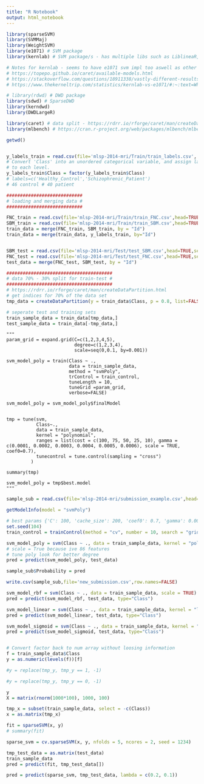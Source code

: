 ```yaml
---
title: "R Notebook"
output: html_notebook
---
```




```r
library(sparseSVM)
library(SVMMaj)
library(WeightSVM)
library(e1071) # SVM package 
library(kernlab) # SVM package/s - has multiple libs such as LiblineaR, kernlab, e1071, obliqueRF

# Notes for kernlab - seems to have e1071 svm impl too aswell as other libraries
# https://topepo.github.io/caret/available-models.html 
# https://stackoverflow.com/questions/18911338/vastly-different-results-for-svm-model-using-e1071-and-caret
# https://www.thekerneltrip.com/statistics/kernlab-vs-e1071/#:~:text=While%20kernlab%20implements%20kernel%2Dbased,bagged%20clustering%2C%20naive%20Bayes%20classifier. 

# library(rdwd) # DWD package
library(sdwd) # SparseDWD
library(kerndwd)
library(DWDLargeR)

library(caret) # data split - https://rdrr.io/rforge/caret/man/createDataPartition.html
library(mlbench) # https://cran.r-project.org/web/packages/mlbench/mlbench.pdf

getwd()


y_labels_train = read.csv(file='mlsp-2014-mri/Train/train_labels.csv', head=TRUE, sep=",") # this is your y var
# Convert 'Class' into an unordered categorical variable, and assign labels
# to each level.
y_labels_train$Class = factor(y_labels_train$Class) 
# labels=c('Healthy_Control','Schizophrenic_Patient')
# 46 control # 40 patient 

############################
# loading and merging data #
############################

FNC_train = read.csv(file='mlsp-2014-mri/Train/train_FNC.csv',head=TRUE,sep=",")
SBM_train = read.csv(file='mlsp-2014-mri/Train/train_SBM.csv',head=TRUE,sep=",")
train_data = merge(FNC_train, SBM_train, by = "Id")
train_data = merge(train_data, y_labels_train, by="Id")


SBM_test = read.csv(file='mlsp-2014-mri/Test/test_SBM.csv',head=TRUE,sep=",")
FNC_test = read.csv(file='mlsp-2014-mri/Test/test_FNC.csv',head=TRUE,sep=",")
test_data = merge(FNC_test, SBM_test, by = "Id")

#######################################
# data 70% - 30% split for train-test #
#######################################
# https://rdrr.io/rforge/caret/man/createDataPartition.html
# get indices for 70% of the data set
tmp_data = createDataPartition(y = train_data$Class, p = 0.8, list=FALSE)

# seperate test and training sets
train_sample_data = train_data[tmp_data,]
test_sample_data = train_data[-tmp_data,]


```


```temp

"""
param_grid = expand.grid(C=c(1,2,3,4,5),
                         degree=c(1,2,3,4),
                         scale=seq(0,0.1, by=0.001))

svm_model_poly = train(Class ~ ., 
                       data = train_sample_data, 
                       method = "svmPoly",
                       trControl = train_control,
                       tuneLength = 10,
                       tuneGrid =param_grid,
                       verbose=FALSE)

svm_model_poly = svm_model_poly$finalModel


tmp = tune(svm, 
           Class~., 
           data = train_sample_data,
           kernel = "polynomial",
           ranges = list(cost = c(100, 75, 50, 25, 10), gamma = c(0.0001, 0.0002, 0.0003, 0.0004, 0.0005, 0.0006), scale = TRUE, coef0=0.7),
           tunecontrol = tune.control(sampling = "cross")
         )

summary(tmp)

svm_model_poly = tmp$best.model
"""
```


```r
sample_sub = read.csv(file='mlsp-2014-mri/submission_example.csv',head=TRUE,sep=",")

getModelInfo(model = "svmPoly")

# best params {'C': 100, 'cache_size': 200, 'coef0': 0.7, 'gamma': 0.0001, 'kernel': 'poly', 'random_state': 0} rs 104
set.seed(104)
train_control = trainControl(method = "cv", number = 10, search = "grid")

svm_model_poly = svm(Class ~ ., data = train_sample_data, kernel = "polynomial", cost=100, coef0= 0.7, cachesize=200, gamma=0.0001, scale = TRUE) 
# scale = True because ive 86 features
# tune poly look for better degree
pred = predict(svm_model_poly, test_data)

sample_sub$Probability = pred

write.csv(sample_sub,file='new_submission.csv',row.names=FALSE)

svm_model_rbf = svm(Class ~ ., data = train_sample_data, scale = TRUE) # rbf
pred = predict(svm_model_rbf, test_data, type="Class")

svm_model_linear = svm(Class ~ ., data = train_sample_data, kernel = "linear", scale = TRUE)
pred = predict(svm_model_linear, test_data, type="Class")

svm_model_sigmoid = svm(Class ~ ., data = train_sample_data, kernel = "sigmoid", scale = TRUE)
pred = predict(svm_model_sigmoid, test_data, type="Class")

```



```r

```




```r
# Convert factor back to num array without loosing information 
f = train_sample_data$Class
y = as.numeric(levels(f))[f]

#y = replace(tmp_y, tmp_y == 1, -1)

#y = replace(tmp_y, tmp_y == 0, -1)

y
X = matrix(rnorm(1000*100), 1000, 100)

tmp_x = subset(train_sample_data, select = -c(Class))
x = as.matrix(tmp_x)

fit = sparseSVM(x, y)
# summary(fit)

sparse_svm = cv.sparseSVM(x, y, nfolds = 5, ncores = 2, seed = 1234)

tmp_test_data = as.matrix(test_data)
train_sample_data
pred = predict(fit, tmp_test_data[])

pred = predict(sparse_svm, tmp_test_data, lambda = c(0.2, 0.1))

```




```r



```




```r



```





```r



```




```r




```






```r

```